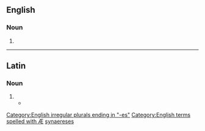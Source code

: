 {{also|synaereses}}
==English==

===Noun===
{{head|en|noun plural form}}

# {{plural of|synæresis|lang=en}}

[[Category:English irregular plurals ending in "-es"]]
[[Category:English terms spelled with Æ]]

----

==Latin==

===Noun===
{{la-noun-form|synæresēs|f}}

# {{alternative typography of|synaeresis|synaeresēs|lang=la}}
#* {{seecites|lang=la}}

[[Category:Latin terms spelled with Æ|synaereses]]